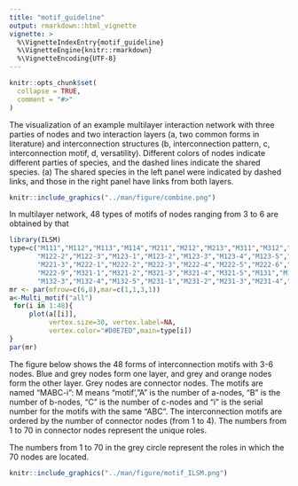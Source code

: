 ```yaml
---
title: "motif_guideline"
output: rmarkdown::html_vignette
vignette: >
  %\VignetteIndexEntry{motif_guideline}
  %\VignetteEngine{knitr::rmarkdown}
  %\VignetteEncoding{UTF-8}
---
```


```r
knitr::opts_chunk$set(
  collapse = TRUE,
  comment = "#>"
)
```

The visualization of an example multilayer interaction network with three parties of nodes and two interaction layers (a, two common forms in literature) and interconnection structures (b, interconnection pattern, c, interconnection motif, d, versatility). Different colors of nodes indicate different parties of species, and the dashed lines indicate the shared species. (a) The shared species in the left panel were indicated by dashed links, and those in the right panel have links from both layers.

```r
knitr::include_graphics("../man/figure/combine.png")
```

In multilayer network, 48 types of motifs of nodes ranging from 3 to 6 are obtained by that

```r
library(ILSM)
type=c("M111","M112","M113","M114","M211","M212","M213","M311","M312","M411","M121","M122-1",
       "M122-2","M122-3","M123-1","M123-2","M123-3","M123-4","M123-5","M221-1","M221-2",
       "M221-3","M222-1","M222-2","M222-3","M222-4","M222-5","M222-6","M222-7","M222-8",
       "M222-9","M321-1","M321-2","M321-3","M321-4","M321-5","M131","M132-1","M132-2",
       "M132-3","M132-4","M132-5","M231-1","M231-2","M231-3","M231-4","M231-5","M141")
mr <- par(mfrow=c(6,8),mar=c(1,1,3,1))
a<-Multi_motif("all")
 for(i in 1:48){
     plot(a[[i]],
          vertex.size=30, vertex.label=NA,
          vertex.color="#D0E7ED",main=type[i])
}
par(mr)

```

The figure below shows the 48 forms of interconnection motifs with 3-6 nodes. Blue and grey nodes form one layer, and grey and orange nodes form the other layer. Grey nodes are connector nodes. The motifs are named "MABC-i": M means "motif',"A" is the number of a-nodes, "B" is the number of b-nodes, "C" is the number of c-nodes and "i" is the serial number for the motifs with the same "ABC". The interconnection motifs are ordered by the number of connector nodes (from 1 to 4). The numbers from 1 to 70 in connector nodes represent the unique roles.

The numbers from 1 to 70 in the grey circle represent the roles in which the 70 nodes are located.

```r
knitr::include_graphics("../man/figure/motif_ILSM.png")
```
